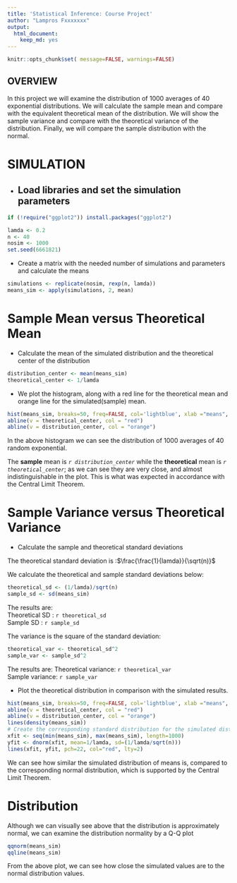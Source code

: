 ```yaml
---
title: 'Statistical Inference: Course Project'
author: "Lampros Fxxxxxxx"
output:
  html_document:
    keep_md: yes
---
```


```r
knitr::opts_chunk$set( message=FALSE, warnings=FALSE)

```


## OVERVIEW
In this project we will examine the distribution of 1000 averages of 40 exponential distributions.
We will calculate the sample mean and compare with the equivalent theoretical mean of the distribution.
We will show the sample variance and compare with the theoretical variance of the distribution.
Finally, we will compare the sample distribution with the normal.



# SIMULATION

* Load libraries and set the simulation parameters
----

```r

if (!require("ggplot2")) install.packages("ggplot2")

lamda <- 0.2
n <- 40
nosim <- 1000
set.seed(6661821)
```


* Create a matrix with the needed number of simulations and parameters and calculate the means

```r

simulations <- replicate(nosim, rexp(n, lamda))
means_sim <- apply(simulations, 2, mean)

```


# Sample Mean versus Theoretical Mean

* Calculate the mean of the simulated distribution and the theoretical center of the distribution
```r

distribution_center <- mean(means_sim)
theoretical_center <- 1/lamda
```

* We plot the histogram, along with a red line for the theoretical mean and orange line for the simulated(sample) mean.

```r

hist(means_sim, breaks=50, freq=FALSE, col='lightblue', xlab ="means", main = "Simulation")
abline(v = theoretical_center, col = "red")
abline(v = distribution_center, col = "orange")
```

In the above histogram we can see the distribution of 1000 averages of 40 random exponential.

The **sample** mean is *`r distribution_center `*  while the **theoretical** mean is *`r theoretical_center`*; as we can see they are very close, and almost indistinguishable in the plot. This is what was expected in accordance with the Central Limit Theorem.


# Sample Variance versus Theoretical Variance

* Calculate the sample and theoretical standard deviations


The theoretical standard deviation is :$\frac{\frac{1}{lamda}}{\sqrt(n)}$

We calculate the theoretical and sample standard deviations below:
```r
theoretical_sd <- (1/lamda)/sqrt(n)
sample_sd <- sd(means_sim)
```
The results are:  
Theoretical SD : `r theoretical_sd`  
Sample SD : `r sample_sd`


The variance is the square of the standard deviation:  
```r
theoretical_var <- theoretical_sd^2
sample_var <- sample_sd^2
```

The results are: 
Theoretical variance: `r theoretical_var`  
Sample variance: `r sample_var`  

* Plot the theoretical distribution in comparison with the simulated results.

```r

hist(means_sim, breaks=50, freq=FALSE, col='lightblue', xlab ="means", main = "Simulation")
abline(v = theoretical_center, col = "red")
abline(v = distribution_center, col = "orange")
lines(density(means_sim))
# Create the corresponding standard distribution for the simulated distribution
xfit <- seq(min(means_sim), max(means_sim), length=1000)
yfit <- dnorm(xfit, mean=1/lamda, sd=(1/lamda/sqrt(n)))
lines(xfit, yfit, pch=22, col="red", lty=2)

```

We can see how similar the simulated distribution of means is, compared to the corresponding normal distribution, which is supported by the Central Limit Theorem.

# Distribution

Although we can visually see above that the distribution is approximately normal, we can examine the distribution normality by a Q-Q plot


```r
qqnorm(means_sim)
qqline(means_sim)
```

From the above plot, we can see how close the simulated values are to the normal distribution values.